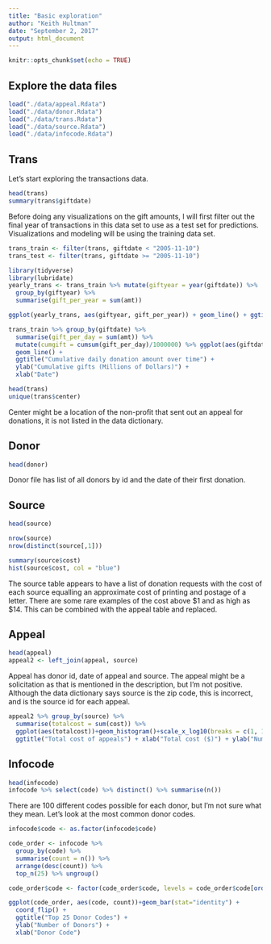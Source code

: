 ```yaml
---
title: "Basic exploration"
author: "Keith Hultman"
date: "September 2, 2017"
output: html_document
---
```


```r
knitr::opts_chunk$set(echo = TRUE)
```

## Explore the data files


```r
load("./data/appeal.Rdata")
load("./data/donor.Rdata")
load("./data/trans.Rdata")
load("./data/source.Rdata")
load("./data/infocode.Rdata")
```


## Trans

Let's start exploring the transactions data. 

```r
head(trans)
summary(trans$giftdate)
```

Before doing any visualizations on the gift amounts, I will first filter out the final year of transactions in this data set to use as a test set for predictions. Visualizations and modeling will be using the training data set. 

```r
trans_train <- filter(trans, giftdate < "2005-11-10")
trans_test <- filter(trans, giftdate >= "2005-11-10")

library(tidyverse)
library(lubridate)
yearly_trans <- trans_train %>% mutate(giftyear = year(giftdate)) %>% 
  group_by(giftyear) %>% 
  summarise(gift_per_year = sum(amt))

ggplot(yearly_trans, aes(giftyear, gift_per_year)) + geom_line() + ggtitle("Total donation amount per year")

trans_train %>% group_by(giftdate) %>% 
  summarise(gift_per_day = sum(amt)) %>% 
  mutate(cumgift = cumsum(gift_per_day)/1000000) %>% ggplot(aes(giftdate, cumgift)) + 
  geom_line() +
  ggtitle("Cumulative daily donation amount over time") +
  ylab("Cumulative gifts (Millions of Dollars)") +
  xlab("Date")

head(trans)
unique(trans$center)
```

Center might be a location of the non-profit that sent out an appeal for donations, it is not listed in the data dictionary.

## Donor

```r
head(donor)
```

Donor file has list of all donors by id and the date of their first donation.


## Source 

```r
head(source)

nrow(source)
nrow(distinct(source[,1]))

summary(source$cost)
hist(source$cost, col = "blue")
```

The source table appears to have a list of donation requests with the cost of each source equalling an approximate cost of printing and postage of a letter. There are some rare examples of the cost above \$1 and as high as \$14. This can be combined with the appeal table and replaced.  

## Appeal

```r
head(appeal)
appeal2 <- left_join(appeal, source)
```

Appeal has donor id, date of appeal and source. The appeal might be a solicitation as that is mentioned in the description, but I'm not positive. Although the data dictionary says source is the zip code, this is incorrect, and is the source id for each appeal. 

```r
appeal2 %>% group_by(source) %>% 
  summarise(totalcost = sum(cost)) %>% 
  ggplot(aes(totalcost))+geom_histogram()+scale_x_log10(breaks = c(1, 10, 100, 1000, 10000)) +
  ggtitle("Total cost of appeals") + xlab("Total cost ($)") + ylab("Number of Appeals")
```



## Infocode

```r
head(infocode)
infocode %>% select(code) %>% distinct() %>% summarise(n())
```

There are 100 different codes possible for each donor, but I'm not sure what they mean. Let's look at the most common donor codes.

```r
infocode$code <- as.factor(infocode$code)

code_order <- infocode %>% 
  group_by(code) %>% 
  summarise(count = n()) %>% 
  arrange(desc(count)) %>% 
  top_n(25) %>% ungroup()

code_order$code <- factor(code_order$code, levels = code_order$code[order(code_order$count)])

ggplot(code_order, aes(code, count))+geom_bar(stat="identity") + 
  coord_flip() +
  ggtitle("Top 25 Donor Codes") + 
  ylab("Number of Donors") +
  xlab("Donor Code")
```


